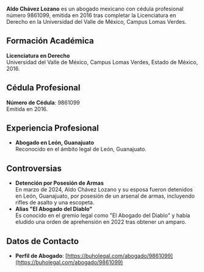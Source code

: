 **Aldo Chávez Lozano** es un abogado mexicano con cédula profesional número 9861099, emitida en 2016 tras completar la Licenciatura en Derecho en la Universidad del Valle de México, Campus Lomas Verdes. 

## Formación Académica

**Licenciatura en Derecho**  
 Universidad del Valle de México, Campus Lomas Verdes, Estado de México, 2016. 

## Cédula Profesional

**Número de Cédula**: 9861099  
 Emitida en 2016. 

## Experiencia Profesional

- **Abogado en León, Guanajuato**  
  Reconocido en el ámbito legal de León, Guanajuato. 

## Controversias

- **Detención por Posesión de Armas**  
  En marzo de 2024, Aldo Chávez Lozano y su esposa fueron detenidos en León, Guanajuato, por posesión de un arsenal de armas, incluyendo rifles de asalto y una escopeta. 
- **Alias "El Abogado del Diablo"**  
  Es conocido en el gremio legal como "El Abogado del Diablo" y había eludido una orden de aprehensión en 2022 tras obtener un amparo. 

## Datos de Contacto

- **Perfil de Abogado**: [https://buholegal.com/abogado/9861099](https://buholegal.com/abogado/9861099) 
